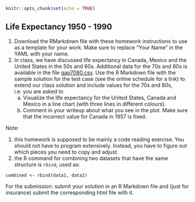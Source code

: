```r
knitr::opts_chunk$set(echo = TRUE)
```

## Life Expectancy 1950 - 1990

1. Download the RMarkdown file with these homework instructions to use as a template for your work.
Make sure to replace "Your Name" in the YAML with your name.
2. In class, we have discussed life expectancy in Canada, Mexico and the United States in the 50s and 60s. Additional data for the 70s and 80s is available in the file <a href="">gap7080.csv</a>.
Use the R Markdown file with the sample solution for the test case (see the online schedule for a link) to extend our class solution and include values for the 70s and 80s, i.e. you are asked to
    a. Visualize the life expectancy for the United States, Canada and Mexico in a line chart (with three lines in different colours).
    b. Comment in your writeup about what you see in the plot. Make sure that the incorrect value for Canada in 1957 is fixed.

Note: 

1. this homework is supposed to be mainly a code reading exercise. You should not have to program extensively. Instead, you have to figure out which pieces you need to copy and adjust. 
2. the R command for combining two datasets that have the same structure is `rbind`, used as:
```
combined <- rbind(data1, data2)
```

For the submission: submit your solution in an R Markdown file and (just for insurance) submit the corresponding html file with it. 
